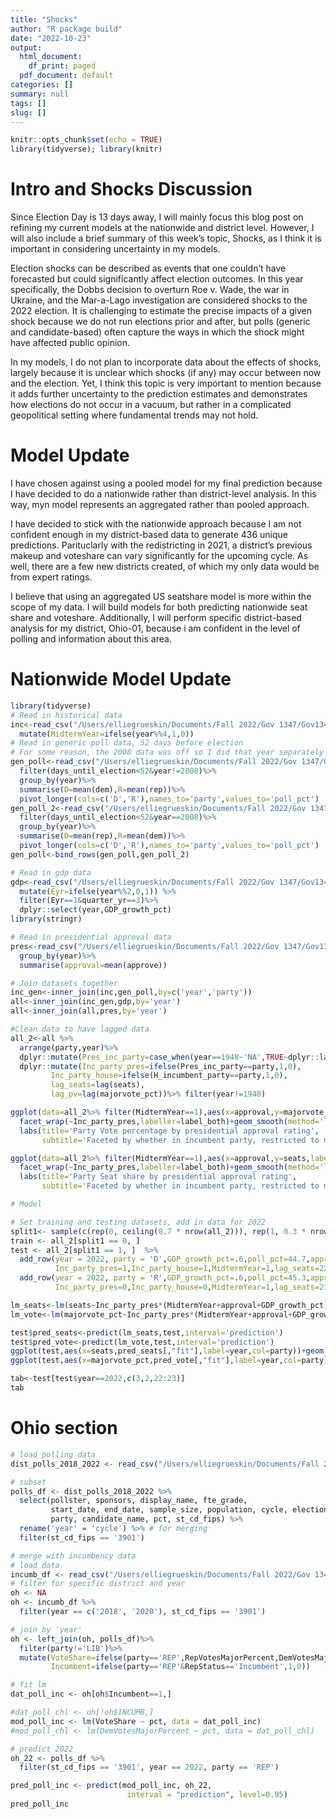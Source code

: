 ```yaml
---
title: "Shocks"
author: "R package build"
date: "2022-10-23"
output:
  html_document:
    df_print: paged
  pdf_document: default
categories: []
summary: null
tags: []
slug: []
---
```


```r
knitr::opts_chunk$set(echo = TRUE)
library(tidyverse); library(knitr)
```
# Intro and Shocks Discussion

Since Election Day is 13 days away, I will mainly focus this blog post on refining
my current models at the nationwide and district level. However, I will also include a 
brief summary of this week's topic, Shocks, as I think it is important
in considering uncertainty in my models. 

Election shocks can be described as events that one couldn't have forecasted 
but could significantly affect  election outcomes. In this year specifically, the Dobbs decision
to overturn Roe v. Wade, the war in Ukraine, and the Mar-a-Lago investigation are 
considered shocks to the 2022 election. It is challenging to estimate the precise
impacts of a given shock because we do not run elections prior and after, but
polls (generic and candidate-based) often capture the ways in which the shock might have
affected public opinion. 

In my models, I do not plan to incorporate data about the effects of shocks,
largely because it is unclear which shocks (if any) may occur between now and the election.
Yet, I think this topic is very important to mention because it adds further
uncertainty to the prediction estimates and demonstrates how elections do not occur in a vacuum, but 
rather in a complicated geopolitical setting where fundamental trends may not hold.

# Model Update

I have chosen against using a pooled model for my final prediction because 
I have decided to do a nationwide rather than district-level analysis. In this way,
myn model represents an aggregated rather than pooled approach.

I have decided to stick with the nationwide approach because I am not confident
enough in my district-based data to generate 436 unique predictions. Parituclarly with 
the redistricting in 2021, a district's previous makeup and voteshare can vary significantly
for the upcoming cycle. As well, there are a few new districts created, of which my only data would be
from expert ratings.

I believe that using an aggregated US seatshare model is more within the scope of 
my data. I will build models for both predicting nationwide seat share and voteshare.
Additionally, I will perform specific district-based analysis for my district, Ohio-01,
because i am confident in the level of polling and information about this area. 


# Nationwide Model Update
```r
library(tidyverse)
# Read in historical data
inc<-read_csv("/Users/elliegrueskin/Documents/Fall 2022/Gov 1347/Gov1347/data/by_nation/inc_pop_vote_df.csv")%>%
  mutate(MidtermYear=ifelse(year%%4,1,0)) 
# Read in generic poll data, 52 days before election
# For some reason, the 2008 data was off so I did that year separately
gen_poll<-read_csv("/Users/elliegrueskin/Documents/Fall 2022/Gov 1347/Gov1347/data/by_nation/GenericPolls1942_2020.csv")%>%
  filter(days_until_election<52&year!=2008)%>%
  group_by(year)%>%
  summarise(D=mean(dem),R=mean(rep))%>%
  pivot_longer(cols=c('D','R'),names_to='party',values_to='poll_pct')
gen_poll_2<-read_csv("/Users/elliegrueskin/Documents/Fall 2022/Gov 1347/Gov1347/data/by_nation/GenericPolls1942_2020.csv")%>%
  filter(days_until_election<52&year==2008)%>%
  group_by(year)%>%
  summarise(D=mean(rep),R=mean(dem))%>%
  pivot_longer(cols=c('D','R'),names_to='party',values_to='poll_pct')
gen_poll<-bind_rows(gen_poll,gen_poll_2)

# Read in gdp data
gdp<-read_csv("/Users/elliegrueskin/Documents/Fall 2022/Gov 1347/Gov1347/data/by_nation/GDP_quarterly.csv")%>%
  mutate(Eyr=ifelse(year%%2,0,1)) %>%
  filter(Eyr==1&quarter_yr==3)%>%
  dplyr::select(year,GDP_growth_pct)
library(stringr)

# Read in presidential approval data 
pres<-read_csv("/Users/elliegrueskin/Documents/Fall 2022/Gov 1347/Gov1347/data/by_nation/pres_approval_gallup_1941-2022.csv")%>%
  group_by(year)%>%
  summarise(approval=mean(approve))

# Join datasets together
inc_gen<-inner_join(inc,gen_poll,by=c('year','party'))
all<-inner_join(inc_gen,gdp,by='year')
all<-inner_join(all,pres,by='year')

#Clean data to have lagged data
all_2<-all %>% 
  arrange(party,year)%>%
  dplyr::mutate(Pres_inc_party=case_when(year==1948~'NA',TRUE~dplyr::lag(president_party,  n=1)))%>%
  dplyr::mutate(Inc_party_pres=ifelse(Pres_inc_party==party,1,0),
         Inc_party_house=ifelse(H_incumbent_party==party,1,0),
         lag_seats=lag(seats),
         lag_pv=lag(majorvote_pct))%>% filter(year!=1948)

```

```r
ggplot(data=all_2%>% filter(MidtermYear==1),aes(x=approval,y=majorvote_pct,label=year))+
  facet_wrap(~Inc_party_pres,labeller=label_both)+geom_smooth(method='lm')+geom_text()+
  labs(title='Party Vote percentage by presidential approval rating',
       subtitle='Faceted by whether in incumbent party, restricted to midterm years')

ggplot(data=all_2%>% filter(MidtermYear==1),aes(x=approval,y=seats,label=year))+
  facet_wrap(~Inc_party_pres,labeller=label_both)+geom_smooth(method='lm')+geom_text()+
  labs(title='Party Seat share by presidential approval rating',
       subtitle='Faceted by whether in incumbent party, restricted to midterm years')
```

```r
# Model

# Set training and testing datasets, add in data for 2022
split1<- sample(c(rep(0, ceiling(0.7 * nrow(all_2))), rep(1, 0.3 * nrow(all_2))))
train <- all_2[split1 == 0, ]  
test <- all_2[split1 == 1, ]  %>%
  add_row(year = 2022, party = 'D',GDP_growth_pct=.6,poll_pct=44.7,approval=41.7,
          Inc_party_pres=1,Inc_party_house=1,MidtermYear=1,lag_seats=222,lag_pv=51.5)%>%
  add_row(year = 2022, party = 'R',GDP_growth_pct=.6,poll_pct=45.3,approval=41.7,
          Inc_party_pres=0,Inc_party_house=0,MidtermYear=1,lag_seats=212,lag_pv=48.5)

lm_seats<-lm(seats~Inc_party_pres*(MidtermYear+approval+GDP_growth_pct)+poll_pct+lag_pv,data=train)
lm_vote<-lm(majorvote_pct~Inc_party_pres*(MidtermYear+approval+GDP_growth_pct)+poll_pct+lag_pv,data=train)

test$pred_seats<-predict(lm_seats,test,interval='prediction')
test$pred_vote<-predict(lm_vote,test,interval='prediction')
ggplot(test,aes(x=seats,pred_seats[,"fit"],label=year,col=party))+geom_point()+geom_smooth(method=lm,se=FALSE)+geom_label()+scale_color_manual(values=c("Blue","Red"))
ggplot(test,aes(x=majorvote_pct,pred_vote[,"fit"],label=year,col=party))+geom_point()+geom_smooth(method=lm,se=FALSE)+geom_label()+scale_color_manual(values=c("Blue","Red"))

tab<-test[test$year==2022,c(3,2,22:23)]
tab
```



# Ohio section

```r
# load polling data
dist_polls_2018_2022 <- read_csv("/Users/elliegrueskin/Documents/Fall 2022/Gov 1347/Gov1347/data/by_district/dist_polls_2018-2022.csv")

# subset
polls_df <- dist_polls_2018_2022 %>%
  select(pollster, sponsors, display_name, fte_grade,
         start_date, end_date, sample_size, population, cycle, election_date,
         party, candidate_name, pct, st_cd_fips) %>%
  rename('year' = 'cycle') %>% # for merging
  filter(st_cd_fips == '3901')

# merge with incumbency data
# load data
incumb_df <- read_csv("/Users/elliegrueskin/Documents/Fall 2022/Gov 1347/Gov1347/data/by_district/incumb_dist_1948-2020.csv")
# filter for specific district and year
oh <- NA
oh <- incumb_df %>%
  filter(year == c('2018', '2020'), st_cd_fips == '3901')

# join by 'year'
oh <- left_join(oh, polls_df)%>%
  filter(party!='LIB')%>%
  mutate(VoteShare=ifelse(party=='REP',RepVotesMajorPercent,DemVotesMajorPercent),
         Incumbent=ifelse(party=='REP'&RepStatus=='Incumbent',1,0))

# fit lm
dat_poll_inc <- oh[oh$Incumbent==1,]

#dat_poll_chl <- oh[!oh$INCUMB,]
mod_poll_inc <- lm(VoteShare ~ pct, data = dat_poll_inc)
#mod_poll_chl <- lm(DemVotesMajorPercent ~ pct, data = dat_poll_chl)

```
\pause
```r
# predict 2022
oh_22 <- polls_df %>%
  filter(st_cd_fips == '3901', year == 2022, party == 'REP')

pred_poll_inc <- predict(mod_poll_inc, oh_22, 
                          interval = "prediction", level=0.95)
pred_poll_inc
```



<!-- ```{r} -->

<!-- inc<-read_csv("/Users/elliegrueskin/Documents/Fall 2022/Gov 1347/Gov1347/data/by_district/inc.csv") -->

<!-- inc_2_total<-inc %>% -->
<!-- mutate(party_wins=ifelse(party==winner_party,1,0), -->
<!--        incumbent=ifelse(Status=='Incumbent',1,0), -->
<!--        district_num=substr(st_cd_fips,3,4))%>% -->
<!--   rename('year'='Year') -->

<!-- cands_22<-read_csv("/Users/elliegrueskin/Documents/Fall 2022/Gov 1347/Gov1347/data/by_district/house_cands.csv")%>% -->
<!--   mutate(year=2022,president_party='D')%>%mutate(dist_numeric=as.numeric(district), -->
<!--                                                  district_num=case_when( -->
<!--                                                    dist_numeric<10~paste0('0',district), -->
<!--                                                    is.na(dist_numeric)~'00', -->
<!--                                                    TRUE~district -->
<!--                                                  ))%>% -->
<!--   rename(CandidateName=cand,party=cand_party)%>% -->
<!--   filter(party %in% c('Democratic','Republican'))%>% -->
<!--   mutate(party=substr(party,1,1))%>% -->
<!--   dplyr::select(-c(district,dist_numeric))%>% -->
<!--   dplyr::distinct(CandidateName, .keep_all = TRUE) -->

<!-- exp<-read_csv("/Users/elliegrueskin/Documents/Fall 2022/Gov 1347/Gov1347/data/by_district/expert_rating.csv")%>% -->
<!--   mutate(dist_numeric=as.numeric(district), -->
<!--          district_num=case_when( -->
<!--            dist_numeric<10~paste0('0',district), -->
<!--            is.na(dist_numeric)~'00', -->
<!--            TRUE~district))%>% -->
<!--   dplyr::select(c(year,state,district_num,cook))%>% filter(year!=2022) -->

<!-- cands_22_ <- cands_22 %>% group_by(state,district_num)%>% -->
<!--   mutate(n=n(),Uncontested=ifelse(n>1,0,1))%>% -->
<!--   ungroup() -->

<!-- cand<-bind_rows(inc_2_total,cands_22_) -->

<!-- cand_fin<-cand %>% -->
<!--   group_by(state,district_num,party)%>% -->
<!--   arrange(year)%>% -->
<!--   mutate(prev=lag(pv2p),Unc_prev=lag(Uncontested))%>% -->
<!--   ungroup() -->

<!-- dat<-left_join(cand_fin,exp,by=c('state','district_num','year'))%>% -->
<!--   filter(!(is.na(cpvi)&is.na(cook))) -->
<!-- library(MASS) -->
<!-- library(ciTools) -->
<!-- lm1<-glm(party_wins~prev+same_party*MidtermYear+party_support+party,data=cand_fin,family='binomial') -->
<!-- cand_22<-cand_fin %>% filter(year==2022)%>% -->
<!--   mutate(same_party=ifelse(party=='D',1,0), -->
<!--          MidtermYear=1, -->
<!--          party_support=ifelse(party=='D',44.7,45.4)) -->
<!-- cand_22$pred<-predict(lm1,cand_22,type='response',interval='prediction') -->
<!-- cand_fin$pred<-predict(lm1,cand_fin) -->
<!-- cand_22 %>% dplyr::select(c('state','district_num','prev','pred')) %>% view() -->

<!-- lm1<-lm(pv2p~prev+same_party*MidtermYear+party_support+party+Unc_prev,data=cand_fin%>% filter(Uncontested==0)) -->
<!-- c -->
<!-- ``` -->


<!-- ```{r model} -->
<!-- library(tidyverse) -->
<!-- library(lubridate) -->
<!-- library(stargazer) -->
<!-- inc<-read_csv("/Users/elliegrueskin/Documents/Fall 2022/Gov 1347/Gov1347/data/by_district/inc.csv") -->


<!-- inc_2_total<-inc %>%` -->
<!--   mutate(party_wins=ifelse(party==winner_party,1,0), -->
<!--          incumbent=ifelse(Status=='Incumbent',1,0)) -->

<!-- cands_22<-read_csv("/Users/elliegrueskin/Documents/Fall 2022/Gov 1347/Gov1347/data/by_district/house_cands.csv")%>% -->
<!--   mutate(year=2022,president_party='D')%>%mutate(dist_numeric=as.numeric(district), -->
<!--          district_num=case_when( -->
<!--    dist_numeric<10~paste0('0',district), -->
<!--    is.na(dist_numeric)~'00', -->
<!--     TRUE~district -->
<!--   ))%>% -->
<!--   rename(CandidateName=cand,party=cand_party)%>% -->
<!--   filter(party %in% c('Democratic','Republican'))%>% -->
<!--   mutate(party=substr(party,1,1))%>% -->
<!--   select(-c(district,dist_numeric)) -->

<!-- cands_22_ <- cands_22 %>% group_by(state,district_num)%>% -->
<!--   mutate(n=n(),Uncontested=ifelse(n>1,1,0))%>% -->
<!--   ungroup() -->

<!-- cand<-bind_rows(inc_2_total,cands_22_) -->

<!-- cand_fin<-cand %>% -->
<!--   group_by(state,district_num,party)%>% -->
<!--   arrange(year)%>% -->
<!--   mutate(prev=lag(pv2p),Unc_prev=lag(Uncontested))%>% -->
<!--   ungroup() -->
<!-- dat_test<-inc %>% filter(cycle=='2018'&Uncontested==0) -->
<!-- dat_train<-inc %>% filter(cycle<'2018'&Uncontested==0) -->
<!-- g0<-glm(party_wins~prev+Unemployed_prct+approval_cent+ -->
<!--           party+same_party*(MidtermYear), -->
<!--         family=binomial(link=logit),data=inc) -->

<!-- inc<-read_csv("/Users/elliegrueskin/Documents/Fall 2022/Gov 1347/Gov1347/data/by_nation/inc_pop_vote_df.csv")%>% -->
<!--     mutate(MidtermYear=ifelse(year%%4,1,0))  -->
<!-- gen_poll<-read_csv("/Users/elliegrueskin/Documents/Fall 2022/Gov 1347/Gov1347/data/by_nation/GenericPolls1942_2020.csv")%>% -->
<!--   filter(days_until_election<52)%>% -->
<!--   group_by(year)%>% -->
<!--   summarise(D=mean(dem),R=mean(rep))%>% -->
<!--   pivot_longer(cols=c('D','R'),names_to='party',values_to='poll_pct') -->
<!-- rdi<-read_csv("/Users/elliegrueskin/Documents/Fall 2022/Gov 1347/Gov1347/data/by_nation/RDI_quarterly.csv")%>% -->
<!--   filter(quarter_yr==3)%>% -->
<!--   select(year,DSPIC_change_pct,DSPIC_change_qt) -->
<!-- library(stringr) -->
<!-- pres<-read_csv("/Users/elliegrueskin/Documents/Fall 2022/Gov 1347/Gov1347/data/by_nation/pres_approval_gallup_1941-2022.csv")%>% -->
<!--   group_by(year)%>% -->
<!--   summarise(approval=mean(approve)) -->
<!-- inc_gen<-inner_join(inc,gen_poll,by=c('year','party')) -->
<!-- all<-inner_join(inc_gen,rdi,by='year') -->
<!-- all<-inner_join(all,pres,by='year') -->

<!-- all_2<-all %>%  -->
<!--   arrange(party,year)%>% -->
<!--   dplyr::mutate(Pres_inc_party=case_when(year==1960~'NA',TRUE~dplyr::lag(president_party,  n=1)))%>% -->
<!--   mutate(Inc_party_pres=ifelse(Pres_inc_party==party,1,0), -->
<!--          Inc_party_house=ifelse(H_incumbent_party==party,1,0)) -->

<!-- ggplot(data=all_2,aes(x=poll_pct,y=majorvote_pct))+geom_point() -->

<!-- train <- all_2 %>% dplyr::sample_frac(0.70) -->
<!-- test  <- dplyr::anti_join(all_2, train, by = c('year','party'))%>% -->
<!--   add_row(year = 2022, party = 'D',DSPIC_change_pct=.4,poll_pct=44.7,approval=41.7, -->
<!--           Inc_party_pres=1,Inc_party_house=1,MidtermYear=1)%>% -->
<!--   add_row(year = 2022, party = 'R',DSPIC_change_pct=.4,poll_pct=45.3,approval=41.7, -->
<!--           Inc_party_pres=0,Inc_party_house=0,MidtermYear=1) -->

<!-- lm1<-lm(majorvote_pct~Inc_party_house+Inc_party_pres*MidtermYear+approval:Inc_party_pres+poll_pct,data=train) -->

<!-- lm1<-lm(seats~Inc_party_house+Inc_party_pres:MidtermYear+approval:Inc_party_pres+poll_pct,data=train) -->
<!-- lm2<-lm(Seats~Inc_party_house+Inc_party_pres*MidtermYear+Inc_party_pres:DSPIC_change_pct+approval:Inc_party_pres+poll_pct,train) -->
<!-- test<-data %>% sample_n() -->
<!-- lm1<-lm(majorvote_pct~party+H_incumbent_party+same_party*MidtermYear+approval+poll_pct,data=all_2%>% filter(year<2008)) -->

<!-- test$pred<-predict(lm1,test,interval='prediction') -->
<!-- ggplot(test,aes(x=seats,pred,label=year))+geom_point()+geom_smooth(method=lm)+geom_text()+facet_wrap(~party) -->
<!-- ``` -->

<!-- ```{r setup, include=FALSE} -->
<!-- knitr::opts_chunk$set(echo = FALSE) -->

<!-- # Loading in necessary libraries -->
<!-- library(tidyverse) -->
<!-- library(janitor) -->

<!-- # Reading in the data -->
<!-- setwd("/Users/elliegrueskin/Downloads/glm district level forecast") -->
<!-- expert_ratings <- read_csv("expert_rating.csv") -->
<!-- historical_results <- read_csv("house party vote share by district 1948-2020.csv") %>%  -->
<!--   clean_names() -->

<!-- #### NOTE: 2002, 2004, 2006, 2008, and 2010 cvap numbers are from 2012 #### -->
<!-- #### NOTE: 2022 cvap numbers are from 2020 #### -->
<!-- cvap <- read_csv("cvap_district_2002-2022_clean.csv") -->

<!-- # Selecting columns -->
<!-- avg_ratings <- expert_ratings %>%  -->
<!--   select(year, state, district, avg_rating) -->

<!-- dem_results <- historical_results %>%  -->
<!--   select(race_year, state, area, dem_votes) %>%  -->
<!--   rename("year" = "race_year") %>%  -->
<!--   separate(area, into = c("area", "district"), sep = " ") %>%  -->
<!--   select(-area) %>%  -->
<!--   mutate(district = case_when( -->
<!--     district == "Large" ~ "AL", -->
<!--     TRUE ~ district -->
<!--   )) -->

<!-- # Joining the data and nesting by state and district -->
<!-- train_data <- avg_ratings %>%  -->
<!--   filter(year != 2022) %>%  -->
<!--   # left join as there aren't ratings for every district -->
<!--   left_join(dem_results, by = c("year", "state", "district")) %>%  -->
<!--   left_join(cvap, by = c("year", "state", "district" = "cd")) %>%  -->
<!--   drop_na(cvap) %>%  -->
<!--   group_by(state, district) %>%  -->
<!--   filter(n() > 1) %>% # Filtering out single data rows -->
<!--   group_nest() %>%  -->
<!--   mutate(data = map(data, ~unnest(., cols = c()))) -->

<!-- test_data <- avg_ratings %>%  -->
<!--   filter(year == 2022) %>%  -->
<!--   left_join(cvap, by = c("year", "state", "district" = "cd")) %>%  -->
<!--   drop_na(cvap) %>%  -->
<!--   group_by(state, district) %>%  -->
<!--   group_nest() %>%  -->
<!--   mutate(data = map(data, ~unnest(., cols = c()))) -->

<!-- models <- train_data %>%  -->
<!--   mutate(model = map(data, ~glm(cbind(dem_votes, cvap-dem_votes) ~ avg_rating,  -->
<!--                                   data = .x, family = binomial))) %>%  -->
<!--   select(-data) -->

<!-- # Extracting TERRIBLE model results -->
<!-- model_results <- models %>%  -->
<!--   mutate(mcf_r_squared = map_dbl(model, ~with(summary(.x), 1 - deviance/null.deviance))) -->

<!-- # Predicting 2022 with a TERRIBLE model -->
<!-- pred_2022 <- test_data %>% -->
<!--   # inner join as there may not be historical models for some districts -->
<!--   inner_join(models, by = c("state", "district")) %>%  -->
<!--   mutate(preds = map(.x = model, .y = data, ~predict(object = .x, newdata = as.data.frame(.y), -->
<!--                                                         se.fit = TRUE, -->
<!--                                                         type = "response")), -->
<!--          lower = map_dbl(.x = preds, ~.x$fit - (2 * .x$se.fit)), -->
<!--          fitted = map_dbl(.x = preds, ~.x$fit), -->
<!--          upper = map_dbl(.x = preds, ~.x$fit + (2 * .x$se.fit))) %>% -->
<!--   select(state, district, lower, fitted, upper) -->
<!-- ``` -->


<!-- ```{r} -->
<!-- article_api <- Sys.getenv("ARTICLE_API") -->
<!-- #semantic_api <- Sys.getenv("SEMANTIC_API") -->

<!-- # set base url -->
<!-- base_url_art <- "http://api.nytimes.com/svc/search/v2/articlesearch.json?q=" -->
<!-- #base_url_sem <- "http://api.nytimes.com/svc/semantic/v2/concept/name" -->

<!-- # set parameters -->
<!-- library(dotenv) -->
<!-- library(jsonlite) -->
<!-- fq <- "&fq=glocation='New York City" -->
<!-- term <- "putin" -->
<!-- begin_date <- "20220226" -->
<!-- end_date <- "20220303" -->
<!-- complete_url <- paste0(base_url_art,term,fq,"&begin_date=",begin_date,"&end_date=",end_date,"facet_filter=true&api-key=",article_api,sep = "") -->


<!-- # import dataset to R -->
<!-- sus <- fromJSON(complete_url)  -->


<!-- # load up hidden api key -->
<!-- article_api <- "zbNGtPzlJflHASLOR1jGJDAngZjfCuNK" -->
<!-- #semantic_api <- Sys.getenv("SEMANTIC_API") -->

<!-- # set base url -->
<!-- base_url_art <- "http://api.nytimes.com/svc/search/v2/articlesearch.json?fq=" -->
<!-- #base_url_sem <- "http://api.nytimes.com/svc/semantic/v2/concept/name"w -->

<!-- # set parameters -->
<!-- term <- "Ukraine" -->
<!-- facet_field <- "day_of_week" -->
<!-- facet <- "true" -->
<!-- begin_date <- "20220225" -->
<!-- end_date <- "20220303" -->
<!-- complete_url <- "https://api.nytimes.com/svc/search/v2/articlesearch.json?fq=Ukraine&facet_field=day_of_week&facet=true&begin_date=2022022∞&end_date=20220303&api-key=zbNGtPzlJflHASLOR1jGJDAngZjfCuNK" -->


<!-- complete_url2 <-paste0(base_url_art,fq=term,"&facet_field=",facet_field,"&facet=",facet,"&begin_date=",begin_date,"&end_date=",end_date,"&api-key=",article_api,sep = "") -->
<!-- sus <- fromJSON(complete_url2)  -->
<!-- sus$response$meta$hits -->
<!-- ``` -->

